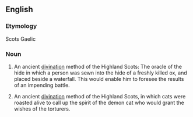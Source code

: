 ==English==

===Etymology===
Scots Gaelic

===Noun===
{{en-noun|-}}

# An ancient [[divination]] method of the Highland Scots: The oracle of the hide in which a person was sewn into the hide of a freshly killed ox, and placed beside a waterfall. This would enable him to foresee the results of an impending battle.
#: {{rfquotek|Sir Walter Scott, ''The Lady of the Lake''}}
# An ancient [[divination]] method of the Highland Scots, in which cats were roasted alive to call up the spirit of the demon cat who would grant the wishes of the torturers.
#: {{rfquotek|''London Literary Gazette'' for March 1824}}